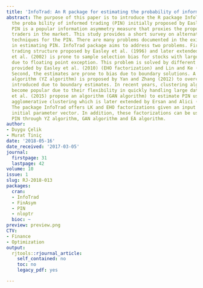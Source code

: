 ```yaml
---
title: 'InfoTrad: An R package for estimating the probability of informed trading'
abstract: The purpose of this paper is to introduce the R package InfoTrad for estimating
  the proba bility of informed trading (PIN) initially proposed by Easley et al. (1996).
  PIN is a popular information asymmetry measure that proxies the proportion of informed
  traders in the market. This study provides a short survey on alternative estimation
  techniques for the PIN. There are many problems documented in the existing literature
  in estimating PIN. InfoTrad package aims to address two problems. First, the sequential
  trading structure proposed by Easley et al. (1996) and later extended by Easley
  et al. (2002) is prone to sample selection bias for stocks with large trading volumes,
  due to floating point exception. This problem is solved by different factorizations
  provided by Easley et al. (2010) (EHO factorization) and Lin and Ke (2011) (LK factorization).
  Second, the estimates are prone to bias due to boundary solutions. A grid-search
  algorithm (YZ algorithm) is proposed by Yan and Zhang (2012) to overcome the bias
  introduced due to boundary estimates. In recent years, clustering algorithms have
  become popular due to their flexibility in quickly handling large data sets. Gan
  et al. (2015) propose an algorithm (GAN algorithm) to estimate PIN using hierarchical
  agglomerative clustering which is later extended by Ersan and Alici (2016) (EA algorithm).
  The package InfoTrad offers LK and EHO factorizations given an input matrix and
  initial parameter vector. In addition, these factorizations can be used to estimate
  PIN through YZ algorithm, GAN algorithm and EA algorithm.
author:
- Duygu Çelik
- Murat Tiniç
date: '2018-05-16'
date_received: '2017-03-05'
journal:
  firstpage: 31
  lastpage: 42
volume: 10
issue: 1
slug: RJ-2018-013
packages:
  cran:
  - InfoTrad
  - FinAsym
  - PIN
  - nloptr
  bioc: ~
preview: preview.png
CTV:
- Finance
- Optimization
output:
  rjtools::rjournal_article:
    self_contained: no
    toc: no
    legacy_pdf: yes

---
```

